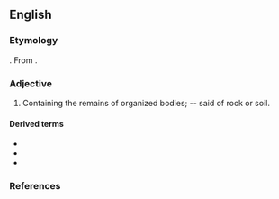 {{also|zoötic}}
==English==

===Etymology===
{{confix|en|zoo|otic}}.
From {{der|en|grc|ζῷον||animal}}.

===Adjective===
{{en-adj|-}}

# Containing the remains of organized bodies; -- said of rock or soil.

====Derived terms====
* {{l|en|enzootic}}
* {{l|en|epizootic}}
* {{l|en|panzootic}}

===References===
{{Webster 1913|zoötic}}